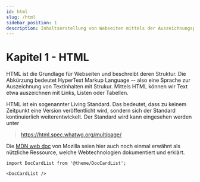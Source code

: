 ```yaml
---
id: html
slug: /html
sidebar_position: 1
description: Inhaltserstellung von Webseiten mittels der Auszeichnungsprache HTML
---
```


# Kapitel 1 - HTML

HTML ist die Grundlage für Webseiten und beschreibt deren Struktur. Die Abkürzung
bedeutet HyperText Markup Language -- also eine Sprache zur Auszeichnung von
Textinhalten mit Strukur. Mittels HTML können wir Text etwa auszeichnen mit
Links, Listen oder Tabellen. 

HTML ist ein sogenannter Living Standard. Das bedeutet, dass zu keinem Zeitpunkt
eine Version veröffentlicht wird, sondern sich der Standard kontinuierlich
weiterentwickelt. Der Standard wird kann eingesehen werden unter

> https://html.spec.whatwg.org/multipage/

Die [MDN web doc](https://developer.mozilla.org/en-US/) von Mozilla seien hier
auch noch einmal erwähnt als nützliche Ressource, welche Webtechnologien
dokumentiert und erklärt.

```mdx-code-block
import DocCardList from '@theme/DocCardList';

<DocCardList />
```
